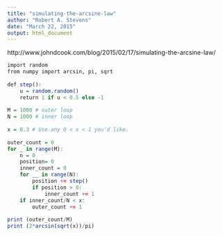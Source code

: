 ```yaml
---
title: "simulating-the-arcsine-law"
author: "Robert A. Stevens"
date: "March 22, 2015"
output: html_document
---
```


http://www.johndcook.com/blog/2015/02/17/simulating-the-arcsine-law/

```r
import random
from numpy import arcsin, pi, sqrt
 
def step():
    u = random.random()
    return 1 if u < 0.5 else -1
 
M = 1000 # outer loop    
N = 1000 # inner loop
 
x = 0.3 # Use any 0 < x < 1 you'd like.
 
outer_count = 0
for _ in range(M):
    n = 0
    position= 0 
    inner_count = 0
    for __ in range(N):
        position += step()
        if position > 0:
            inner_count += 1
    if inner_count/N < x:
        outer_count += 1
 
print (outer_count/M)
print (2*arcsin(sqrt(x))/pi)
```
